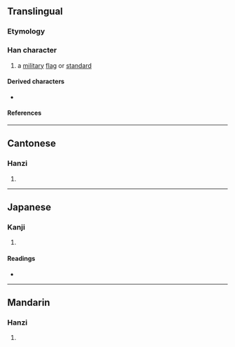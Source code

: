 {{character info/new}}
==Translingual==

===Etymology===
{{Han compound|㫃|與|c1=s|c2=p|ls=psc}}

===Han character===
{{Han char|rn=70|rad=方|as=16|sn=20|four=08281|canj=YSOHC|ids=⿸⿰方𠂉與}}

# a [[military]] [[flag]] or [[standard]]

====Derived characters====
* {{l|mul|[[㶛]]}}

====References====
{{Han ref|kx=0485.170|dkj=13709|hdz=32185.060|uh=65DF}}

----

==Cantonese==

===Hanzi===
{{yue-hanzi|jyut=[[jyu4]]|y=yu4}}

# {{defn|lang=yue|sort=方16}}

----

==Japanese==

===Kanji===
{{ja-kanji|grade=|rs=方16}}

# {{defn|lang=ja|sort=方16}}

====Readings====
* {{ja-readings|on=[[よ]] (yo)|kun=[[はた]] (hata), [[あがる]] (agaru)}}

----

==Mandarin==

===Hanzi===
{{cmn-hanzi|pin=[[yú]] ([[yu2]])|wg=yü<sup>2</sup>}}

# {{defn|lang=cmn|sort=方16}}